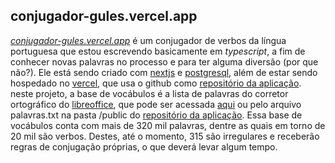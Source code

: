 ## conjugador-gules.vercel.app

_[conjugador-gules.vercel.app](https://conjugador-gules.vercel.app)_ 
é um conjugador de verbos da língua portuguesa que 
estou escrevendo basicamente em _typescript_, a fim de conhecer novas palavras no processo 
e para ter alguma diversão (por que não?).
Ele está sendo criado com [nextjs](https://nextjs.org/) 
e [postgresql](https://www.postgresql.org/), além de estar sendo hospedado
no [vercel](https://vercel.com), que usa o github como 
[repositório da aplicação](https://github.com/renribsilva/conjugador).
neste projeto, a base de vocábulos é a lista de palavras do corretor 
ortográfico do [libreoffice](https://pt-br.libreoffice.org/), que pode ser acessada 
[aqui](https://cgit.freedesktop.org/libreoffice/dictionaries/plain/pt_BR/pt_BR.dic)
ou pelo arquivo palavras.txt na pasta /public do 
[repositório da aplicação](https://github.com/renribsilva/conjugador).
Essa base de vocábulos conta com mais de 320 mil palavras, dentre as quais
em torno de 20 mil são verbos. Destes, até o momento, 315 são irregulares e receberão
regras de conjugação próprias, o que deverá levar algum tempo.
